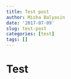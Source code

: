 ```yaml
---
title: Test post
author: Misha Balyasin
date: '2017-07-09'
slug: test-post
categories: [test]
tags: []
---
```


# Test
